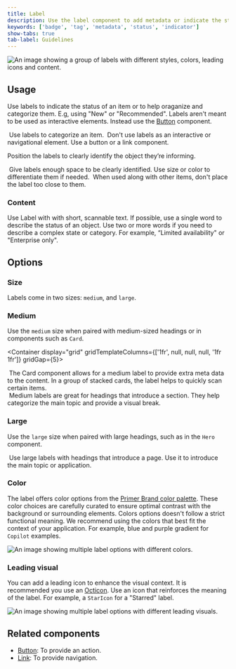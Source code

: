 ```yaml
---
title: Label
description: Use the label component to add metadata or indicate the status of items.
keywords: ['badge', 'tag', 'metadata', 'status', 'indicator']
show-tabs: true
tab-label: Guidelines
---
```



![An image showing a group of labels with different styles, colors, leading icons and content.](https://github.com/primer/brand/assets/6951037/1c9c6b81-0a2a-4a56-a9f5-a9608f89e220)

## Usage

Use labels to indicate the status of an item or to help oraganize and categorize them. E.g, using "New" or "Recommended". Labels aren't meant to be used as interactive elements. Instead use the [Button](/components/Button) component.

<DoDontContainer>
  <Do>
    <img src="https://github.com/primer/brand/assets/6951037/5da25ec0-a780-4add-972a-246bf9462e07" alt="" />
    <Caption>Use labels to categorize an item.</Caption>
  </Do>
  <Dont>
    <img src="https://github.com/primer/brand/assets/6951037/976d645c-17ba-45ff-97ea-03c81a4c3b53" alt="" />
    <Caption>Don't use labels as an interactive or navigational element. Use a button or a link component.</Caption>
  </Dont>
</DoDontContainer>

Position the labels to clearly identify the object they’re informing.

<DoDontContainer>
  <Do>
    <img src="https://github.com/primer/brand/assets/6951037/467449ad-013d-4b9c-9eec-a4655c4d13ec" alt="" />
    <Caption>
      Give labels enough space to be clearly identified. Use size or color to differentiate them if needed.
    </Caption>
  </Do>
  <Dont>
    <img src="https://github.com/primer/brand/assets/6951037/5a32b608-2bc7-417b-b064-42c2308075ea" alt="" />
    <Caption>When used along with other items, don't place the label too close to them.</Caption>
  </Dont>
</DoDontContainer>

### Content

Use Label with with short, scannable text. If possible, use a single word to describe the status of an object. Use two or more words if you need to describe a complex state or category. For example, “Limited availability" or "Enterprise only".

## Options

### Size

Labels come in two sizes: `medium`, and `large`.

### Medium

Use the `medium` size when paired with medium-sized headings or in components such as `Card`.

<Container display="grid" gridTemplateColumns={['1fr', null, null, null, '1fr 1fr']} gridGap={5}>
  <div>
    <img src="https://github.com/primer/brand/assets/912236/2bca5ddd-2422-41a1-a32c-dc6be243f9ce" alt="" />
    <Caption>
      The Card component allows for a medium label to provide extra meta data to the content. In a group of stacked
      cards, the label helps to quickly scan certain items.
    </Caption>
  </div>
  <div>
    <img src="https://github.com/primer/brand/assets/6951037/c51e151c-d93a-42f8-bf73-6bd15b1c3781" alt="" />
    <Caption>
      Medium labels are great for headings that introduce a section. They help categorize the main topic and provide a
      visual break.
    </Caption>
  </div>
</Container>

### Large

Use the `large` size when paired with large headings, such as in the `Hero` component.

<div>
  <img src="https://github.com/primer/brand/assets/6951037/13f9debc-3b20-4f77-a509-b8291ca677ae" alt="" />
  <Caption>
    Use large labels with headings that introduce a page. Use it to introduce the main topic or application.
  </Caption>
</div>

### Color

The label offers color options from the [Primer Brand color palette](/primitives/color). These color choices are carefully curated to ensure optimal contrast with the background or surrounding elements. Colors options doesn't follow a strict functional meaning. We recommend using the colors that best fit the context of your application. For example, blue and purple gradient for `Copilot` examples.

![An image showing multiple label options with different colors.](https://github.com/primer/brand/assets/6951037/41817520-87bb-41bc-9586-95155604b83d)

### Leading visual

You can add a leading icon to enhance the visual context. It is recommended you use an [Octicon](https://primer.style/octicons). Use an icon that reinforces the meaning of the label. For example, a `StarIcon` for a "Starred" label.

![An image showing multiple label options with different leading visuals.](https://github.com/primer/brand/assets/6951037/d5fdf463-f5ce-4806-886d-1b8f44278308)

## Related components

- [Button](/components/Button): To provide an action.
- [Link](/components/Link): To provide navigation.
